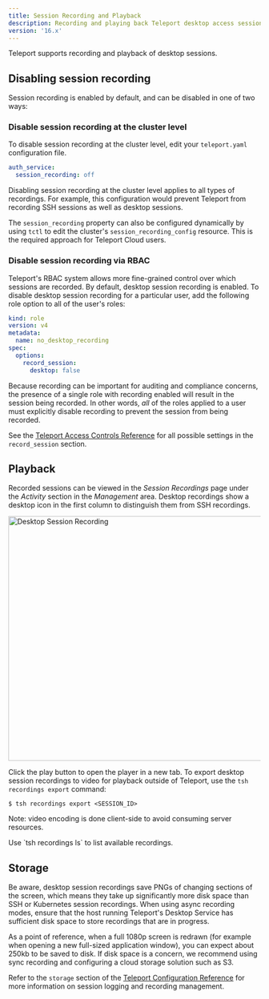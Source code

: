 ```yaml
---
title: Session Recording and Playback
description: Recording and playing back Teleport desktop access sessions.
version: '16.x'
---
```


Teleport supports recording and playback of desktop sessions.

## Disabling session recording

Session recording is enabled by default, and can be disabled in one of two ways:

### Disable session recording at the cluster level

To disable session recording at the cluster level, edit your `teleport.yaml`
configuration file.

```yaml
auth_service:
  session_recording: off
```

<Warning>
  Disabling session recording at the cluster level applies to all types of
  recordings. For example, this configuration would prevent Teleport from
  recording SSH sessions as well as desktop sessions.
</Warning>

The `session_recording` property can also be configured dynamically by using
`tctl` to edit the cluster's `session_recording_config` resource. This is the
required approach for Teleport Cloud users.

### Disable session recording via RBAC

Teleport's RBAC system allows more fine-grained control over which sessions are
recorded. By default, desktop session recording is enabled. To disable desktop
session recording for a particular user, add the following role option to all of
the user's roles:

```yaml
kind: role
version: v4
metadata:
  name: no_desktop_recording
spec:
  options:
    record_session:
      desktop: false
```

Because recording can be important for auditing and compliance concerns, the
presence of a single role with recording enabled will result in the session
being recorded. In other words, *all* of the roles applied to a user must
explicitly disable recording to prevent the session from being recorded.

See the
[Teleport Access Controls Reference](/docs/ver/16.x/access-controls/reference)
for all possible settings in the `record_session` section.

## Playback

Recorded sessions can be viewed in the *Session Recordings* page under the
*Activity* section in the *Management* area. Desktop recordings show a
desktop icon in the first column to distinguish them from SSH recordings.

<img src="/assets/session-recording@2x-6786acd6a3.png" alt="Desktop Session Recording" width="1255.5" height="489" />

Click the play button to open the player in a new tab. To export desktop session
recordings to video for playback outside of Teleport, use the
`tsh recordings export` command:

```code
$ tsh recordings export <SESSION_ID>
```

Note: video encoding is done client-side to avoid consuming server resources.

<Tip>
  Use `tsh recordings ls` to list available recordings.
</Tip>

## Storage

Be aware, desktop session recordings save PNGs of changing sections of the
screen, which means they take up significantly more disk space than SSH or
Kubernetes session recordings. When using async recording modes, ensure that the
host running Teleport's Desktop Service has sufficient disk space to store
recordings that are in progress.

As a point of reference, when a full 1080p screen is redrawn (for example when
opening a new full-sized application window), you can expect about 250kb to be
saved to disk. If disk space is a concern, we recommend using sync recording and
configuring a cloud storage solution such as S3.

Refer to the `storage` section of the [Teleport Configuration Reference](/docs/ver/16.x/reference/config)
for more information on session logging and recording management.
